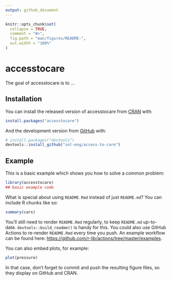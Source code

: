 ```yaml
---
output: github_document
---
```


<!-- README.md is generated from README.Rmd. Please edit that file -->

```r
knitr::opts_chunk$set(
  collapse = TRUE,
  comment = "#>",
  fig.path = "man/figures/README-",
  out.width = "100%"
)
```

# accesstocare

<!-- badges: start -->
<!-- badges: end -->

The goal of accesstocare is to ...

## Installation

You can install the released version of accesstocare from [CRAN](https://CRAN.R-project.org) with:

``` r
install.packages("accesstocare")
```

And the development version from [GitHub](https://github.com/) with:

``` r
# install.packages("devtools")
devtools::install_github("sol-eng/access-to-care")
```
## Example

This is a basic example which shows you how to solve a common problem:

```r
library(accesstocare)
## basic example code
```

What is special about using `README.Rmd` instead of just `README.md`? You can include R chunks like so:

```r
summary(cars)
```

You'll still need to render `README.Rmd` regularly, to keep `README.md` up-to-date. `devtools::build_readme()` is handy for this. You could also use GitHub Actions to re-render `README.Rmd` every time you push. An example workflow can be found here: <https://github.com/r-lib/actions/tree/master/examples>.

You can also embed plots, for example:

```r
plot(pressure)
```

In that case, don't forget to commit and push the resulting figure files, so they display on GitHub and CRAN.
